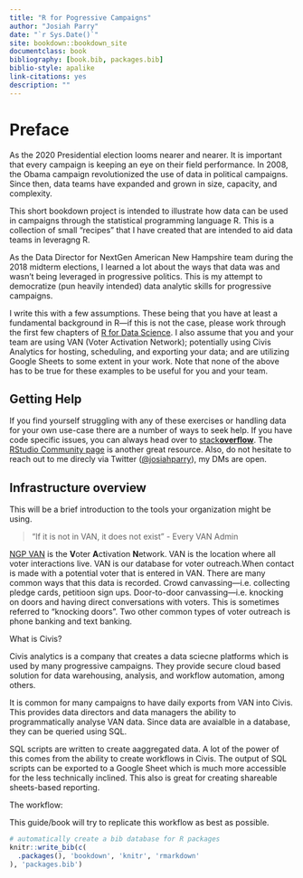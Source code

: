 ```yaml
--- 
title: "R for Pogressive Campaigns"
author: "Josiah Parry"
date: "`r Sys.Date()`"
site: bookdown::bookdown_site
documentclass: book
bibliography: [book.bib, packages.bib]
biblio-style: apalike
link-citations: yes
description: ""
---
```


# Preface

As the 2020 Presidential election looms nearer and nearer. It is important that every campaign is keeping an eye on their field performance. In 2008, the Obama campaign revolutionized the use of data in political campaigns. Since then, data teams have expanded and grown in size, capacity, and complexity.

This short bookdown project is intended to illustrate how data can be used in campaigns through the statistical programming language R. This is a collection of small "recipes" that I have created that are intended to aid data teams in leveragng R.

As the Data Director for NextGen American New Hampshire team during the 2018 midterm elections, I learned a lot about the ways that data was and wasn't being leveraged in progressive politics. This is my attempt to democratize (pun heavily intended) data analytic skills for progressive campaigns.

I write this with a few assumptions. These being that you have at least a fundamental background in R—if this is not the case, please work through the first few chapters of [R for Data Science](https://r4ds.had.co.nz/). I also assume that you and your team are using VAN (Voter Activation Network); potentially using Civis Analytics for hosting, scheduling, and exporting your data; and are utilizing Google Sheets to some extent in your work. Note that none of the above has to be true for these examples to be useful for you and your team.

## Getting Help

If you find yourself struggling with any of these exercises or handling data for your own use-case there are a number of ways to seek help. If you have code specific issues, you can always head over to [stack**overflow**](https://stackoverflow.com/). The [RStudio Community page](https://community.rstudio.com/) is another great resource. Also, do not hesitate to reach out to me direcly via Twitter ([\@josiahparry](https://twitter.com/josiahparry)), my DMs are open.


## Infrastructure overview

This will be a brief introduction to the tools your organization might be using. 

> "If it is not in VAN, it does not exist" - Every VAN Admin

[NGP VAN](https://www.ngpvan.com/) is the **V**oter **A**ctivation **N**etwork. VAN is the location where all voter interactions live. VAN is our database for voter outreach.When contact is made with a potential voter that is entered in VAN. There are many common ways that this data is recorded. Crowd canvassing—i.e. collecting pledge cards, petitioon sign ups. Door-to-door canvassing—i.e. knocking on doors and having direct conversations with voters. This is sometimes referred to "knocking doors". Two other common types of voter outreach is phone banking and text banking. 



What is Civis?

Civis analytics is a company that creates a data sciecne platforms which is used by many progressive campaigns. They provide secure cloud based solution for data warehousing, analysis, and workflow automation, among others. 

It is common for many campaigns to have daily exports from VAN into Civis. This provides data directors and data managers the ability to programmatically analyse VAN data. Since data are avaialble in a database, they can be queried using SQL. 

SQL scripts are written to create aaggregated data. A lot of the power of this comes from the ability to create workflows in Civis. The output of SQL scripts can be exported to a Google Sheet which is much more accessible for the less technically inclined. This also is great for creating shareable sheets-based reporting. 

The workflow:

This guide/book will try to replicate this workflow as best as possible.


```r
# automatically create a bib database for R packages
knitr::write_bib(c(
  .packages(), 'bookdown', 'knitr', 'rmarkdown'
), 'packages.bib')
```


